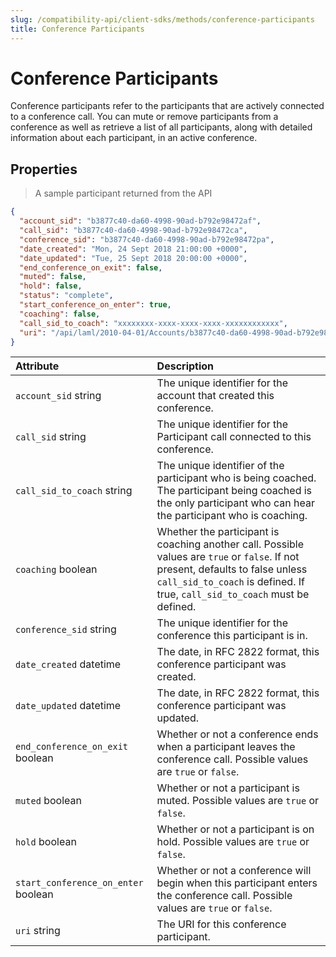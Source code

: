 ```yaml
---
slug: /compatibility-api/client-sdks/methods/conference-participants
title: Conference Participants
---
```


# Conference Participants

Conference participants refer to the participants that are actively connected to a conference call. 
You can mute or remove participants from a conference as well as retrieve a list of all participants, 
along with detailed information about each participant, in an active conference.

## Properties

> A sample participant returned from the API

```json
{
  "account_sid": "b3877c40-da60-4998-90ad-b792e98472af",
  "call_sid": "b3877c40-da60-4998-90ad-b792e98472ca",
  "conference_sid": "b3877c40-da60-4998-90ad-b792e98472pa",
  "date_created": "Mon, 24 Sept 2018 21:00:00 +0000",
  "date_updated": "Tue, 25 Sept 2018 20:00:00 +0000",
  "end_conference_on_exit": false,
  "muted": false,
  "hold": false,
  "status": "complete",
  "start_conference_on_enter": true,
  "coaching": false,
  "call_sid_to_coach": "xxxxxxxx-xxxx-xxxx-xxxx-xxxxxxxxxxxx",
  "uri": "/api/laml/2010-04-01/Accounts/b3877c40-da60-4998-90ad-b792e98472af/Conferences/b3877c40-da60-4998-90ad-b792e98472pa/Participants/b3877c40-da60-4998-90ad-b792e98472ca.json"
}
```

| Attribute                                                             | Description                                                                                                                                                                                                     |
| :-------------------------------------------------------------------- | :-------------------------------------------------------------------------------------------------------------------------------------------------------------------------------------------------------------- |
| `account_sid` <span class="optional-arg">string</span>                | The unique identifier for the account that created this conference.                                                                                                                                             |
| `call_sid` <span class="optional-arg">string</span>                   | The unique identifier for the Participant call connected to this conference.                                                                                                                                    |
| `call_sid_to_coach` <span class="optional-arg">string</span>          | The unique identifier of the participant who is being coached. The participant being coached is the only participant who can hear the participant who is coaching.                                              |
| `coaching` <span class="optional-arg">boolean</span>                  | Whether the participant is coaching another call. Possible values are `true` or `false`. If not present, defaults to false unless `call_sid_to_coach` is defined. If true, `call_sid_to_coach` must be defined. |
| `conference_sid` <span class="optional-arg">string</span>             | The unique identifier for the conference this participant is in.                                                                                                                                                |
| `date_created` <span class="optional-arg">datetime</span>             | The date, in RFC 2822 format, this conference participant was created.                                                                                                                                          |
| `date_updated` <span class="optional-arg">datetime</span>             | The date, in RFC 2822 format, this conference participant was updated.                                                                                                                                          |
| `end_conference_on_exit` <span class="optional-arg">boolean</span>    | Whether or not a conference ends when a participant leaves the conference call. Possible values are `true` or `false`.                                                                                          |
| `muted` <span class="optional-arg">boolean</span>                     | Whether or not a participant is muted. Possible values are `true` or `false`.                                                                                                                                   |
| `hold` <span class="optional-arg">boolean</span>                      | Whether or not a participant is on hold. Possible values are `true` or `false`.                                                                                                                                 |
| `start_conference_on_enter` <span class="optional-arg">boolean</span> | Whether or not a conference will begin when this participant enters the conference call. Possible values are `true` or `false`.                                                                                 |
| `uri` <span class="optional-arg">string</span>                        | The URI for this conference participant.                                                                                                                                                                        |

<!-- ### Create an Agent Conference Participant

> Create an Agent Conference Participant

```shell
curl https://example.signalwire.com/api/laml/2010-04-01/Accounts/{AccountSid}/Conferences/{ConferenceSid}/Participants.json \
  -X POST \
  --data-urlencode "From=+13103385674" \
  --data-urlencode "To=+13102439985" \
  -u "YourProjectID:YourAuthToken"
```
> Response `200 OK`

```json
{
  "account_sid": "b3877c40-da60-4998-90ad-b792e98472af",
  "call_sid": "b3877c40-da60-4998-90ad-b792e98472ca",
  "conference_sid": "b3877c40-da60-4998-90ad-b792e98472pa",
  "date_created": "Mon, 24 Sept 2018 21:00:00 +0000",
  "date_updated": "Tue, 25 Sept 2018 20:00:00 +0000",
  "end_conference_on_exit": false,
  "muted": false,
  "hold": false,
  "status": "complete",
  "start_conference_on_enter": true,
  "uri": "/api/laml/2010-04-01/Accounts/b3877c40-da60-4998-90ad-b792e98472af/Conferences/b3877c40-da60-4998-90ad-b792e98472pa/Participants/b3877c40-da60-4998-90ad-b792e98472ca.json",
  "from": null,
  "to": null
}
```

Agent conferences are useful for creating applications that allow agents to speak to your customer base.

Parameter |  |
| :--- | :----------- |
| `AccountSid` <span className="required-arg">Required</span> | The unique identifier for the account that created this conference. |
| `ConferenceSid` <span className="required-arg">Required</span> | The unique identifier for the conference this participant is in. |
| `From` <span className="required-arg">Required</span> | The number that will call the new conference participant. |
| `To` <span className="required-arg">Required</span> | The number that will be added to the conference. |
| `Beep` <span className="optional-arg">Optional</span> | Whether or not a beep will be played to the conference when a participant joins the call. Possible values are **true**, **false**, **onEnter**, or **onExit**. Default is **true**. |
| `CallSidToCoach` <span className="optional-arg">Optional</span> | The unique identifier for the participant that is being **coached**. When a participant is being coached, he/she will be the only participant that can hear what the participant in **coach** mode is saying. |
| `ConferenceRecord` <span className="optional-arg">Optional</span> | Whether or not the conference this participant is joining will be recorded. Possible vales are **true**, **false**, **record-from-start**, or **do-not-record**. Default is **false**. |
| `ConferenceRecordingStatusCallback` <span className="optional-arg">Optional</span> | The URL to request when a conference recording is accessible. |
| `ConferenceRecordingStatusCallbackEvent` <span className="optional-arg">Optional</span> | Which conference recording state changes will trigger a webhook to the URL provided in `ConferenceRecordingStatusCallback`. Possible values are **in-progress**, **completed**, or **failed**. Defaults to **in-progress**, **completed**, **failed**. |
| `ConferenceRecordingStatusCallbackMethod` <span className="optional-arg">Optional</span> | Whether the request to the `ConferenceRecordingStatusCallback` URL is a `GET` or a `POST`. Default is `POST`. |
| `ConferenceStatusCallback` <span className="optional-arg">Optional</span> | The URL to request with the conference events provided in `ConferenceStatusCallbackEvent`. This is set by the first participant to join a conference. |
| `ConferenceStatusCallbackEvent` <span className="optional-arg">Optional</span> | Which conference state changes will trigger a webhook to the URL provided in `ConferenceStatusCallback`. Possible values are **start**, **end**, **join**, **leave**, **mute**, **hold**, and **speaker**. Default is **start** and **end**. |
| `ConferenceStatusCallbackMethod` <span className="optional-arg">Optional</span> | Whether the request to the `ConferenceStatusCallback` URL is a `GET` or a `POST`. Default is `POST`. |
| `ConferenceTrim` <span className="optional-arg">Optional</span> | Whether or not to remove leading and trailing silence from conference recordings. Possible values are **trim-silence** and **do-not-trim**. Default is **trim-silence**. |
| `EarlyMedia` <span className="optional-arg">Optional</span> | Whether an agent can hear the state of the outbound call (i.e. ringing, disconnection). Possible values are **true** or **false**. Default is **true**. |
| `EndConferenceOnExit` <span className="optional-arg">Optional</span> | Whether or not the conference will end when this participant leaves the conference call. Possible values are **true** or **false**. Default is **false**. |
| `MaxParticipants` <span className="optional-arg">Optional</span> | The maximum amount of participants in the agent conference. Possible values are integers from **2-10**, **10** being the default. |
| `Muted` <span className="optional-arg">Optional</span> | Whether or not the participant is muted. Possible values are **true** or **false**. Default is **false**. |
| `Record` <span className="optional-arg">Optional</span> | Whether agents and their conferences are recorded. Possible values are **true** or **false**. Default is **false**. |
| `RecordingChannels` <span className="optional-arg">Optional</span> | The number of recording channels. Possible values are **dual** or **mono**. Default is **mono**. |
| `RecordingStatusCallback` <span className="optional-arg">Optional</span> | The URL to request when a recording is accessible. |
| `RecordingStatusCallbackEvent` <span className="optional-arg">Optional</span> | Which recording state changes will trigger a webhook to the URL provided in `RecordingStatusCallback`. Possible values are **in-progress**, **completed**, or **failed**. Defaults to **in-progress**, **completed**, **failed**. |
| `RecordingStatusCallbackMethod` <span className="optional-arg">Optional</span> | Whether the request to the `RecordingStatusCallback` URL is a `GET` or a `POST`. Default is `POST`. |
| `Region` <span className="optional-arg">Optional</span> | The region where SignalWire should mix the recorded audio. Possible values are **us1**, **ie1**, **de1**, **sg1**, **br1**, **au1**, **jp1**. |
| `SipAuthPassword` <span className="optional-arg">Optional</span> | The SIP authentication password. |
| `SipAuthUsername` <span className="optional-arg">Optional</span> | The SIP authentication username. |
| `StartConferenceOnEnter` <span className="optional-arg">Optional</span> | Whether or not the conference will begin when this participant enters the conference call. Possible values are **true** or **false**. Default is **true**. |
| `StatusCallback` <span className="optional-arg">Optional</span> | The URL to send webhooks to with information on conference events requested by `StatusCallbackEvent`. |
| `StatusCallbackEvent` <span className="optional-arg">Optional</span> | Which conference state changes will trigger a webhook to the URL provided in `StatusCallback`. Possible values are **initiated**, **ringing**, **answered**, and **completed**. Default is **completed**  |
| `StatusCallbackMethod` <span className="optional-arg">Optional</span> | Whether the request to the `StatusCallback` URL is a `GET` or a `POST`. Default is `POST`. |
| `Timeout` <span className="optional-arg">Optional</span> | The time SignalWire will wait before assuming the call has no answer. Max wait time is **600 seconds**. Default is **60 seconds**. |
| `WaitMethod` <span className="optional-arg">Optional</span> | Whether the request to `WaitUrl` is a `GET` or a `POST`. Default is `POST`. |
| `WaitUrl` <span className="optional-arg">Optional</span> | The URL that has wait music to play before a conference begins. | -->

